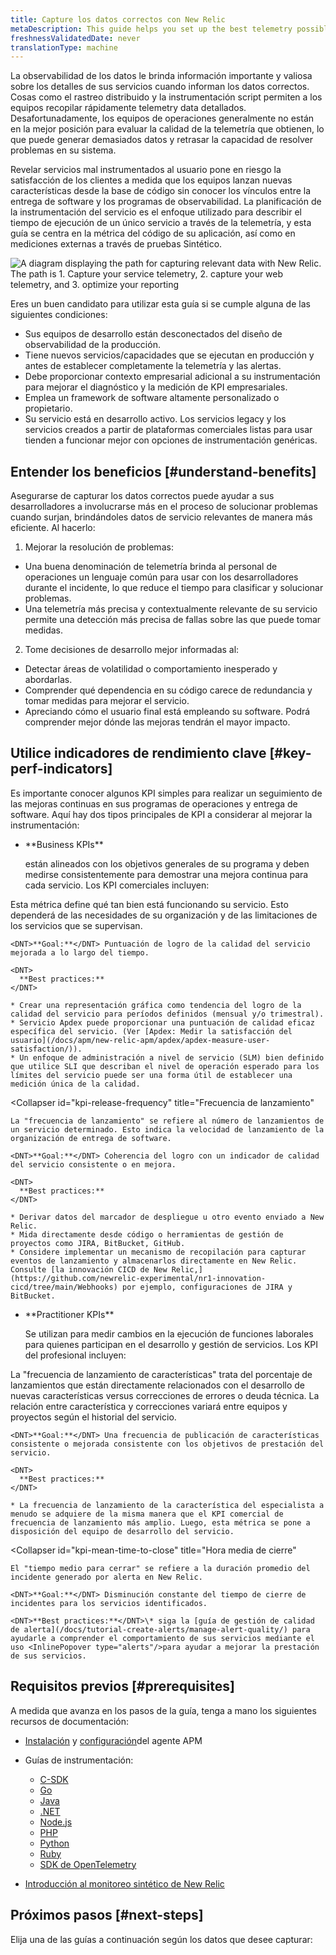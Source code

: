```yaml
---
title: Capture los datos correctos con New Relic
metaDescription: This guide helps you set up the best telemetry possible to describe the runtime operation of your services.
freshnessValidatedDate: never
translationType: machine
---
```


La observabilidad de los datos le brinda información importante y valiosa sobre los detalles de sus servicios cuando informan los datos correctos. Cosas como el rastreo distribuido y la instrumentación script permiten a los equipos recopilar rápidamente telemetry data detallados. Desafortunadamente, los equipos de operaciones generalmente no están en la mejor posición para evaluar la calidad de la telemetría que obtienen, lo que puede generar demasiados datos y retrasar la capacidad de resolver problemas en su sistema.

Revelar servicios mal instrumentados al usuario pone en riesgo la satisfacción de los clientes a medida que los equipos lanzan nuevas características desde la base de código sin conocer los vínculos entre la entrega de software y los programas de observabilidad. La planificación de la instrumentación del servicio es el enfoque utilizado para describir el tiempo de ejecución de un único servicio a través de la telemetría, y esta guía se centra en la métrica del código de su aplicación, así como en mediciones externas a través de pruebas Sintético.

<img
  title="Capture the right data"
  alt="A diagram displaying the path for capturing relevant data with New Relic. The path is 1. Capture your service telemetry, 2. capture your web telemetry, and 3. optimize your reporting"
  src="/images/capture_diagram_data-reporting-optimization-path.webp"
/>

Eres un buen candidato para utilizar esta guía si se cumple alguna de las siguientes condiciones:

* Sus equipos de desarrollo están desconectados del diseño de observabilidad de la producción.
* Tiene nuevos servicios/capacidades que se ejecutan en producción y antes de establecer completamente la telemetría y las alertas.
* Debe proporcionar contexto empresarial adicional a su instrumentación para mejorar el diagnóstico y la medición de KPI empresariales.
* Emplea un framework de software altamente personalizado o propietario.
* Su servicio está en desarrollo activo. Los servicios legacy y los servicios creados a partir de plataformas comerciales listas para usar tienden a funcionar mejor con opciones de instrumentación genéricas.

## Entender los beneficios [#understand-benefits]

Asegurarse de capturar los datos correctos puede ayudar a sus desarrolladores a involucrarse más en el proceso de solucionar problemas cuando surjan, brindándoles datos de servicio relevantes de manera más eficiente. Al hacerlo:

1. Mejorar la resolución de problemas:

* Una buena denominación de telemetría brinda al personal de operaciones un lenguaje común para usar con los desarrolladores durante el incidente, lo que reduce el tiempo para clasificar y solucionar problemas.
* Una telemetría más precisa y contextualmente relevante de su servicio permite una detección más precisa de fallas sobre las que puede tomar medidas.

2. Tome decisiones de desarrollo mejor informadas al:

* Detectar áreas de volatilidad o comportamiento inesperado y abordarlas.
* Comprender qué dependencia en su código carece de redundancia y tomar medidas para mejorar el servicio.
* Apreciando cómo el usuario final está empleando su software. Podrá comprender mejor dónde las mejoras tendrán el mayor impacto.

## Utilice indicadores de rendimiento clave [#key-perf-indicators]

Es importante conocer algunos KPI simples para realizar un seguimiento de las mejoras continuas en sus programas de operaciones y entrega de software. Aquí hay dos tipos principales de KPI a considerar al mejorar la instrumentación:

* <DNT>
    **Business KPIs**
  </DNT>

  están alineados con los objetivos generales de su programa y deben medirse consistentemente para demostrar una mejora continua para cada servicio. Los KPI comerciales incluyen:

<CollapserGroup>
  <Collapser
    id="kpi-service-quality"
    title="Calidad de servicio"
  >
    Esta métrica define qué tan bien está funcionando su servicio. Esto dependerá de las necesidades de su organización y de las limitaciones de los servicios que se supervisan.

    <DNT>**Goal:**</DNT> Puntuación de logro de la calidad del servicio mejorada a lo largo del tiempo.

    <DNT>
      **Best practices:**
    </DNT>

    * Crear una representación gráfica como tendencia del logro de la calidad del servicio para períodos definidos (mensual y/o trimestral).
    * Servicio Apdex puede proporcionar una puntuación de calidad eficaz específica del servicio. (Ver [Apdex: Medir la satisfacción del usuario](/docs/apm/new-relic-apm/apdex/apdex-measure-user-satisfaction/)).
    * Un enfoque de administración a nivel de servicio (SLM) bien definido que utilice SLI que describan el nivel de operación esperado para los límites del servicio puede ser una forma útil de establecer una medición única de la calidad.
  </Collapser>

  <Collapser
    id="kpi-release-frequency"
    title="Frecuencia de lanzamiento"
  >
    La "frecuencia de lanzamiento" se refiere al número de lanzamientos de un servicio determinado. Esto indica la velocidad de lanzamiento de la organización de entrega de software.

    <DNT>**Goal:**</DNT> Coherencia del logro con un indicador de calidad del servicio consistente o en mejora.

    <DNT>
      **Best practices:**
    </DNT>

    * Derivar datos del marcador de despliegue u otro evento enviado a New Relic.
    * Mida directamente desde código o herramientas de gestión de proyectos como JIRA, BitBucket, GitHub.
    * Considere implementar un mecanismo de recopilación para capturar eventos de lanzamiento y almacenarlos directamente en New Relic. Consulte [la innovación CICD de New Relic,](https://github.com/newrelic-experimental/nr1-innovation-cicd/tree/main/Webhooks) por ejemplo, configuraciones de JIRA y BitBucket.
  </Collapser>
</CollapserGroup>

* <DNT>
    **Practitioner KPIs**
  </DNT>

  Se utilizan para medir cambios en la ejecución de funciones laborales para quienes participan en el desarrollo y gestión de servicios. Los KPI del profesional incluyen:

<CollapserGroup>
  <Collapser
    id="kpi-feature-release-frequency"
    title="Frecuencia de liberación característica"
  >
    La "frecuencia de lanzamiento de características" trata del porcentaje de lanzamientos que están directamente relacionados con el desarrollo de nuevas características versus correcciones de errores o deuda técnica. La relación entre característica y correcciones variará entre equipos y proyectos según el historial del servicio.

    <DNT>**Goal:**</DNT> Una frecuencia de publicación de características consistente o mejorada consistente con los objetivos de prestación del servicio.

    <DNT>
      **Best practices:**
    </DNT>

    * La frecuencia de lanzamiento de la característica del especialista a menudo se adquiere de la misma manera que el KPI comercial de frecuencia de lanzamiento más amplio. Luego, esta métrica se pone a disposición del equipo de desarrollo del servicio.
  </Collapser>

  <Collapser
    id="kpi-mean-time-to-close"
    title="Hora media de cierre"
  >
    El "tiempo medio para cerrar" se refiere a la duración promedio del incidente generado por alerta en New Relic.

    <DNT>**Goal:**</DNT> Disminución constante del tiempo de cierre de incidentes para los servicios identificados.

    <DNT>**Best practices:**</DNT>\* siga la [guía de gestión de calidad de alerta](/docs/tutorial-create-alerts/manage-alert-quality/) para ayudarle a comprender el comportamiento de sus servicios mediante el uso <InlinePopover type="alerts"/>para ayudar a mejorar la prestación de sus servicios.
  </Collapser>
</CollapserGroup>

## Requisitos previos [#prerequisites]

A medida que avanza en los pasos de la guía, tenga a mano los siguientes recursos de documentación:

* [Instalación](/docs/new-relic-one/install-configure/install-new-relic/#apm-install) y [configuración](/docs/new-relic-one/install-configure/configure-new-relic-agents)del agente APM

* Guías de instrumentación:

  * [C-SDK](/docs/apm/agents/c-sdk/instrumentation/instrument-your-app-c-sdk)
  * [Go](/docs/apm/agents/go-agent/instrumentation)
  * [Java](/docs/apm/agents/java-agent/custom-instrumentation/java-custom-instrumentation)
  * [.NET](/docs/apm/agents/net-agent/custom-instrumentation/introduction-net-custom-instrumentation)
  * [Node.js](/docs/apm/agents/nodejs-agent/extend-your-instrumentation/nodejs-custom-instrumentation)
  * [PHP](/docs/apm/agents/php-agent/php-agent-api/)
  * [Python](/docs/apm/agents/python-agent/custom-instrumentation/python-custom-instrumentation/)
  * [Ruby](/docs/apm/agents/ruby-agent/api-guides/ruby-custom-instrumentation/)
  * [SDK de OpenTelemetry](https://opensource.newrelic.com/projects/open-telemetry)

* [Introducción al monitoreo sintético de New Relic](/docs/synthetics/)

## Próximos pasos [#next-steps]

Elija una de las guías a continuación según los datos que desee capturar:

<DocTiles>
  <DocTile
    title="Capture service telemetry"
    path="/docs/tutorial-reporting-data/capture-service-telemetry/"
  />

  <DocTile
    title="Capture web telemetry"
    path="/docs/tutorial-reporting-data/capture-web-telemetry/"
  />
</DocTiles>

